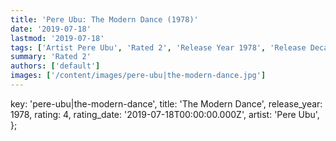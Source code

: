 ```yaml
---
title: 'Pere Ubu: The Modern Dance (1978)'
date: '2019-07-18'
lastmod: '2019-07-18'
tags: ['Artist Pere Ubu', 'Rated 2', 'Release Year 1978', 'Release Decade 1970']
summary: 'Rated 2'
authors: ['default']
images: ['/content/images/pere-ubu|the-modern-dance.jpg']
---
```


  key: 'pere-ubu|the-modern-dance',
  title: 'The Modern Dance',
  release_year: 1978,
  rating: 4,
  rating_date: '2019-07-18T00:00:00.000Z',
  artist: 'Pere Ubu',
};

<MusicRating data={data} />
